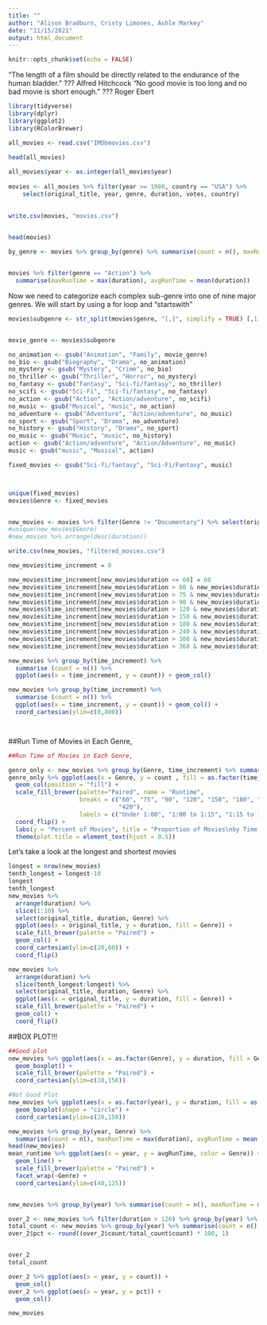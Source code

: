 ```yaml
---
title: ""
author: "Alison Bradburn, Cristy Limones, Ashle Markey"
date: "11/15/2021"
output: html_document
---
```


```r
knitr::opts_chunk$set(echo = FALSE)
```

"The length of a film should be directly related to the endurance of the human bladder."
??? Alfred Hitchcock
"No good movie is too long and no bad movie is short enough."
??? Roger Ebert

```r
library(tidyverse)
library(dplyr)
library(ggplot2)
library(RColorBrewer)

all_movies <- read.csv("IMDbmovies.csv")
 
head(all_movies)

all_movies$year <- as.integer(all_movies$year)
 
movies <- all_movies %>% filter(year >= 1980, country == "USA") %>%
    select(original_title, year, genre, duration, votes, country)

 
write.csv(movies, "movies.csv")
 
```


```r




head(movies)

by_genre <- movies %>% group_by(genre) %>% summarise(count = n(), maxRunTime = max(duration), avgRunTime = mean(duration) )


movies %>% filter(genre == "Action") %>%
  summarise(maxRunTime = max(duration), avgRunTime = mean(duration))

```
Now we need to categorize each complex sub-genre into one of nine major genres. We will start by using a for loop and "startswith"

```r


movies$subgenre <- str_split(movies$genre, "[,]", simplify = TRUE) [,1]


movie_genre <- movies$subgenre

no_animation <- gsub("Animation", "Family", movie_genre)
no_bio <- gsub("Biography", "Drama", no_animation)
no_mystery <- gsub("Mystery", "Crime", no_bio)
no_thriller <- gsub("Thriller", "Horror", no_mystery)
no_fantasy <- gsub("Fantasy", "Sci-fi/fantasy", no_thriller)
no_scifi <- gsub("Sci-Fi", "Sci-fi/fantasy", no_fantasy)
no_action <- gsub("Action", "Action/adventure", no_scifi)
no_music <- gsub("Musical", "music", no_action)
no_adventure <- gsub("Adventure", "Action/adventure", no_music)
no_sport <- gsub("Sport", "Drama", no_adventure)
no_history <- gsub("History", "Drama", no_sport)
no_music <- gsub("Music", "music", no_history)
action <- gsub("Action/adventure", "Action/Adventure", no_music)
music <- gsub("music", "Musical", action)

fixed_movies <- gsub("Sci-fi/fantasy", "Sci-Fi/Fantasy", music)



unique(fixed_movies)
movies$Genre <- fixed_movies


new_movies <- movies %>% filter(Genre != "Documentary") %>% select(original_title, year, Genre, duration, votes)
#unique(new_movies$Genre)
#new_movies %>% arrange(desc(duration))

write.csv(new_movies, "filtered_movies.csv")

```
```r

new_movies$time_increment = 0

new_movies$time_increment[new_movies$duration <= 60] = 60
new_movies$time_increment[new_movies$duration > 60 & new_movies$duration <= 75] = 75
new_movies$time_increment[new_movies$duration > 75 & new_movies$duration <= 90] = 90
new_movies$time_increment[new_movies$duration > 90 & new_movies$duration <= 120] = 120
new_movies$time_increment[new_movies$duration > 120 & new_movies$duration <= 150] = 150
new_movies$time_increment[new_movies$duration > 150 & new_movies$duration <= 180] = 180
new_movies$time_increment[new_movies$duration > 180 & new_movies$duration <= 240] = 240
new_movies$time_increment[new_movies$duration > 240 & new_movies$duration <= 300] = 300
new_movies$time_increment[new_movies$duration > 300 & new_movies$duration <= 360] = 360
new_movies$time_increment[new_movies$duration > 360 & new_movies$duration <= 420] = 420

new_movies %>% group_by(time_increment) %>% 
  summarise (count = n()) %>%
  ggplot(aes(x = time_increment, y = count)) + geom_col()

new_movies %>% group_by(time_increment) %>% 
  summarise (count = n()) %>%
  ggplot(aes(x = time_increment, y = count)) + geom_col() +
  coord_cartesian(ylim=c(0,800))




```

##Run Time of Movies in Each Genre, 

```r
##Run Time of Movies in Each Genre, 

genre_only <- new_movies %>% group_by(Genre, time_increment) %>% summarise(count = n())
genre_only %>% ggplot(aes(x = Genre, y = count , fill = as.factor(time_increment))) +
  geom_col(position = "fill") + 
  scale_fill_brewer(palette="Paired", name = "Runtime",
                    breaks = c("60", "75", "90", "120", "150", "180", "240", "300", "360", 
                               "420"),
                    labels = c("Under 1:00", "1:00 to 1:15", "1:15 to 1:30", "1:30 to 2:00", "2:00 to 2:30", "2:30 to 3:00", "3:00 to 4:00", "4:00 to 5:00", "5:00 to 6:00", "6:00 to 7:00" )) +
  coord_flip() +
  labs(y = "Percent of Movies", title = "Proportion of Movies\nby Time and Genre\n") +
  theme(plot.title = element_text(hjust = 0.5))
```
Let's take a look at the longest and shortest movies
```r
longest = nrow(new_movies)
tenth_longest = longest-10
longest
tenth_longest
new_movies %>%
  arrange(duration) %>% 
  slice(1:10) %>%
  select(original_title, duration, Genre) %>%
  ggplot(aes(x = original_title, y = duration, fill = Genre)) +
  scale_fill_brewer(palette = "Paired") +
  geom_col() +
  coord_cartesian(ylim=c(20,60)) + 
  coord_flip()

new_movies %>%
  arrange(duration) %>% 
  slice(tenth_longest:longest) %>% 
  select(original_title, duration, Genre) %>%
  ggplot(aes(x = original_title, y = duration, fill = Genre)) +
  scale_fill_brewer(palette = "Paired") +
  geom_col() +
  coord_flip()


```

##BOX PLOT!!!
```r

##Good plot
new_movies %>% ggplot(aes(x = as.factor(Genre), y = duration, fill = Genre)) + 
  geom_boxplot() +
  scale_fill_brewer(palette = "Paired") + 
  coord_cartesian(ylim=c(20,150))

#Not Good Plot
new_movies %>% ggplot(aes(x = as.factor(year), y = duration, fill = as.factor(year))) + 
  geom_boxplot(shape = "circle") +
  coord_cartesian(ylim=c(20,150)) 


```
```r

new_movies %>% group_by(year, Genre) %>% 
  summarise(count = n(), maxRunTime = max(duration), avgRunTime = mean(duration))
head(new_movies)
mean_runtime %>% ggplot(aes(x = year, y = avgRunTime, color = Genre)) + 
  geom_line() + 
  scale_fill_brewer(palette = "Paired") + 
  facet_wrap(~Genre) +
  coord_cartesian(ylim=c(40,125)) 


new_movies %>% group_by(year) %>% summarise(count = n(), maxRunTime = max(duration), avgRunTime = mean(duration))

```
```r

over_2 <- new_movies %>% filter(duration > 120) %>% group_by(year) %>% summarise(count = n()) 
total_count <- new_movies %>% group_by(year) %>% summarise(count = n())
over_2$pct <- round((over_2$count/total_count$count) * 100, 1)


over_2
total_count

over_2 %>% ggplot(aes(x = year, y = count)) +
  geom_col()
over_2 %>% ggplot(aes(x = year, y = pct)) +
  geom_col()

new_movies

```




